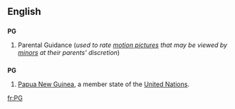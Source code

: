 {{see|Pg|pg}}
==English==

==={{initialism}}===
'''PG'''

# {{context|UK|US}} Parental Guidance (''used to rate [[motion picture]]s that may be viewed by [[minor]]s at their parents' discretion'')

==={{abbreviation}}===
'''PG'''
#[[Papua New Guinea]], a member state of the [[United Nations]].

[[fr:PG]]